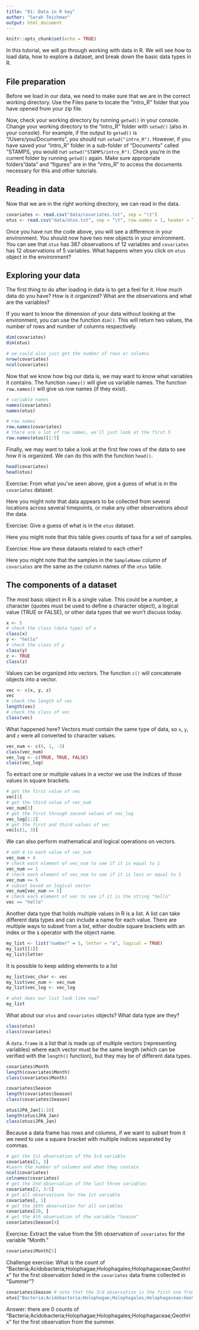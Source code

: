 ```yaml
---
title: "01: Data in R key"
author: "Sarah Teichman"
output: html_document
---
```


```r
knitr::opts_chunk$set(echo = TRUE)
```

In this tutorial, we will go through working with data in R. We will see how to load data, how to explore a dataset, and break down the basic data types in R. 

## File preparation 

Before we load in our data, we need to make sure that we are in the correct working directory. Use the Files pane to locate the "intro_R" folder that you have opened from your zip file. 

Now, check your working directory by running `getwd()` in your console. Change your working directory to the "intro_R" folder with `setwd()` (also in your console). For example, if the output to `getwd()` is "/Users/you/Documents", you should run `setwd("intro_R")`. However, if you have saved your "intro_R" folder in a sub-folder of "Documents" called "STAMPS, you would run `setwd("STAMPS/intro_R")`. Check you're in the current folder by running `getwd()` again. Make sure appropriate folders "data" and "figures" are in the "intro_R" to access the documents necessary for this and other tutorials. 

## Reading in data 

Now that we are in the right working directory, we can read in the data. 

```r
covariates <- read.csv("data/covariates.txt", sep = "\t")
otus <- read.csv("data/otus.txt", sep = "\t", row.names = 1, header = T)
```

Once you have run the code above, you will see a difference in your environment. You should now have two new objects in your environment. You can see that `otus` has 387 observations of 12 variables and `covariates` has 12 observations of 5 variables. What happens when you click on `otus` object in the environment? 

## Exploring your data 

The first thing to do after loading in data is to get a feel for it. How much data do you have? How is it organized? What are the observations and what are the variables? 

If you want to know the dimension of your data without looking at the environment, you can use the function `dim()`. This will return two values, the number of rows and number of columns respectively. 

```r
dim(covariates)
dim(otus)

# we could also just get the number of rows or columns
nrow(covariates)
ncol(covariates)
```

Now that we know how big our data is, we may want to know what variables it contains. The function `names()` will give us variable names. The function `row.names()` will give us row names (if they exist). 

```r
# variable names
names(covariates)
names(otus)

# row names
row.names(covariates)
# there are a lot of row names, we'll just look at the first 5
row.names(otus)[1:5] 
```

Finally, we may want to take a look at the first few rows of the data to see how it is organized. We can do this with the function `head()`. 

```r
head(covariates)
head(otus)
```

Exercise: From what you've seen above, give a guess of what is in the `covariates` dataset.

Here you might note that data appears to be collected from several locations across several timepoints, or make any other observations about the data. 

Exercise: Give a guess of what is in the `otus` dataset. 

Here you might note that this table gives counts of taxa for a set of samples. 

Exercise: How are these datasets related to each other? 

Here you might note that the samples in the `SampleName` column of `covariates` are the same as the column names of the `otus` table.

## The components of a dataset 

The most basic object in R is a single value. This could be a number, a character (quotes must be used to define a character object), a logical value (TRUE or FALSE), or other data types that we won't discuss today. 

```r
x <- 5
# check the class (data type) of x
class(x)
y <- "hello"
# check the class of y
class(y)
z <- TRUE
class(z)
```

Values can be organized into vectors. The function `c()` will concatenate objects into a vector. 

```r
vec <- c(x, y, z)
vec
# check the length of vec
length(vec)
# check the class of vec
class(vec)
```

What happened here? Vectors must contain the same type of data, so `x`, `y`, and `z` were all converted to character values. 

```r
vec_num <- c(6, 1, -3)
class(vec_num)
vec_log <- c(TRUE, TRUE, FALSE)
class(vec_log)
```

To extract one or multiple values in a vector we use the indices of those values in square brackets. 

```r
# get the first value of vec
vec[1]
# get the third value of vec_num
vec_num[3]
# get the first through second values of vec_log
vec_log[1:2]
# get the first and third values of vec
vec[c(1, 3)]
```

We can also perform mathematical and logical operations on vectors. 

```r
# add 4 to each value of vec_num
vec_num + 4
# check each element of vec_num to see if it is equal to 1
vec_num == 1
# check each element of vec_num to see if it is less or equal to 5
vec_num <= 5
# subset based on logical vector 
vec_num[vec_num <= 5]
# check each element of vec to see if it is the string "hello" 
vec == "hello"
```

Another data type that holds multiple values in R is a list. A list can take different data types and can include a name for each value. There are multiple ways to subset from a list, either double square brackets with an index or the `$` operator with the object name. 

```r
my_list <- list("number" = 5, letter = "a", logical = TRUE)
my_list[[1]]
my_list$letter
```

It is possible to keep adding elements to a list
```r
my_list$vec_char <- vec
my_list$vec_num <- vec_num
my_list$vec_log <- vec_log

# what does our list look like now?
my_list
```

What about our `otus` and `covariates` objects? What data type are they? 

```r
class(otus)
class(covariates)
```

A `data.frame` is a list that is made up of multiple vectors (representing variables) where each vector must be the same length (which can be verified with the `length()` function), but they may be of different data types. 

```r
covariates$Month
length(covariates$Month)
class(covariates$Month)

covariates$Season
length(covariates$Season)
class(covariates$Season)

otus$JPA_Jan[1:10]
length(otus$JPA_Jan)
class(otus$JPA_Jan)
```

Because a data frame has rows and columns, if we want to subset from it we need to use a square bracket with multiple indices separated by commas. 

```r
# get the 1st observation of the 3rd variable 
covariates[1, 3]
#Learn the number of columns and what they contain
ncol(covariates)
colnames(covariates)
# get the 2nd observation of the last three variables 
covariates[2, 3:5]
# get all observations for the 1st variable 
covariates[, 1]
# get the 10th observation for all variables 
covariates[10, ]
# get the 4th observation of the variable "Season" 
covariates$Season[4]
```

Exercise: Extract the value from the 5th observation of `covariates` for the variable "Month." 

```r
covariates$Month[5]                                                                                   
```

Challenge exercise: What is the count of "Bacteria;Acidobacteria;Holophagae;Holophagales;Holophagaceae;Geothrix" for the first observation listed in the `covariates` data frame collected in "Summer"? 

```r
covariates$Season # note that the 3rd observation is the first one from the summer
otus["Bacteria;Acidobacteria;Holophagae;Holophagales;Holophagaceae;Geothrix", 3]
```

Answer: there are $0$ counts of "Bacteria;Acidobacteria;Holophagae;Holophagales;Holophagaceae;Geothrix" for the first observation from the summer.